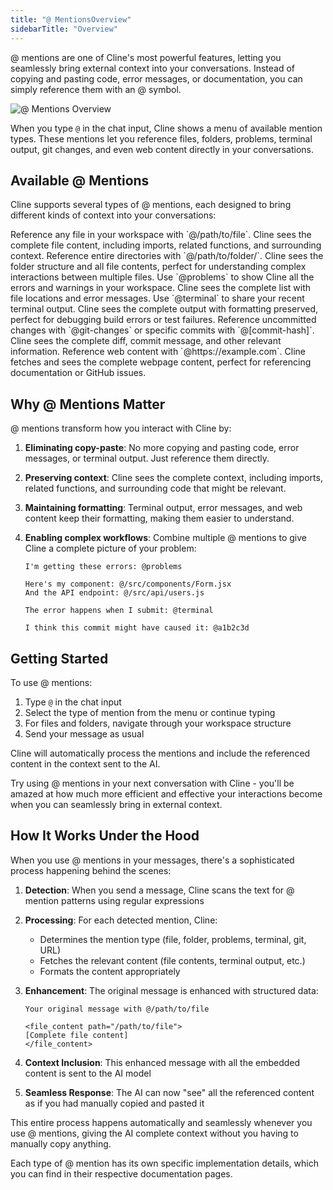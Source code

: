 ```yaml
---
title: "@ MentionsOverview"
sidebarTitle: "Overview"
---
```


@ mentions are one of Cline's most powerful features, letting you seamlessly bring external context into your conversations. Instead of copying and pasting code, error messages, or documentation, you can simply reference them with an @ symbol.

<Frame>
	<img src="https://storage.googleapis.com/cline_public_images/docs/assets/at-mentions.png" alt="@ Mentions Overview" />
</Frame>

When you type `@` in the chat input, Cline shows a menu of available mention types. These mentions let you reference files, folders, problems, terminal output, git changes, and even web content directly in your conversations.

## Available @ Mentions

Cline supports several types of @ mentions, each designed to bring different kinds of context into your conversations:

<Card title="File Mentions" icon="file" href="/features/at-mentions/file-mentions">
	Reference any file in your workspace with `@/path/to/file`. Cline sees the complete file content, including imports, related
	functions, and surrounding context.
</Card>

<Card title="Folder Mentions" icon="folder" href="/features/at-mentions/folder-mentions">
	Reference entire directories with `@/path/to/folder/`. Cline sees the folder structure and all file contents, perfect for
	understanding complex interactions between multiple files.
</Card>

<Card title="Problem Mentions" icon="triangle-exclamation" href="/features/at-mentions/problem-mentions">
	Use `@problems` to show Cline all the errors and warnings in your workspace. Cline sees the complete list with file locations
	and error messages.
</Card>

<Card title="Terminal Mentions" icon="terminal" href="/features/at-mentions/terminal-mentions">
	Use `@terminal` to share your recent terminal output. Cline sees the complete output with formatting preserved, perfect for
	debugging build errors or test failures.
</Card>

<Card title="Git Mentions" icon="code-branch" href="/features/at-mentions/git-mentions">
	Reference uncommitted changes with `@git-changes` or specific commits with `@[commit-hash]`. Cline sees the complete diff,
	commit message, and other relevant information.
</Card>

<Card title="URL Mentions" icon="globe" href="/features/at-mentions/url-mentions">
	Reference web content with `@https://example.com`. Cline fetches and sees the complete webpage content, perfect for
	referencing documentation or GitHub issues.
</Card>

## Why @ Mentions Matter

@ mentions transform how you interact with Cline by:

1. **Eliminating copy-paste**: No more copying and pasting code, error messages, or terminal output. Just reference them directly.

2. **Preserving context**: Cline sees the complete context, including imports, related functions, and surrounding code that might be relevant.

3. **Maintaining formatting**: Terminal output, error messages, and web content keep their formatting, making them easier to understand.

4. **Enabling complex workflows**: Combine multiple @ mentions to give Cline a complete picture of your problem:

    ```
    I'm getting these errors: @problems

    Here's my component: @/src/components/Form.jsx
    And the API endpoint: @/src/api/users.js

    The error happens when I submit: @terminal

    I think this commit might have caused it: @a1b2c3d
    ```

## Getting Started

To use @ mentions:

1. Type `@` in the chat input
2. Select the type of mention from the menu or continue typing
3. For files and folders, navigate through your workspace structure
4. Send your message as usual

Cline will automatically process the mentions and include the referenced content in the context sent to the AI.

Try using @ mentions in your next conversation with Cline - you'll be amazed at how much more efficient and effective your interactions become when you can seamlessly bring in external context.

## How It Works Under the Hood

When you use @ mentions in your messages, there's a sophisticated process happening behind the scenes:

1. **Detection**: When you send a message, Cline scans the text for @ mention patterns using regular expressions
2. **Processing**: For each detected mention, Cline:
    - Determines the mention type (file, folder, problems, terminal, git, URL)
    - Fetches the relevant content (file contents, terminal output, etc.)
    - Formats the content appropriately
3. **Enhancement**: The original message is enhanced with structured data:

    ```
    Your original message with @/path/to/file

    <file_content path="/path/to/file">
    [Complete file content]
    </file_content>
    ```

4. **Context Inclusion**: This enhanced message with all the embedded content is sent to the AI model
5. **Seamless Response**: The AI can now "see" all the referenced content as if you had manually copied and pasted it

This entire process happens automatically and seamlessly whenever you use @ mentions, giving the AI complete context without you having to manually copy anything.

Each type of @ mention has its own specific implementation details, which you can find in their respective documentation pages.

